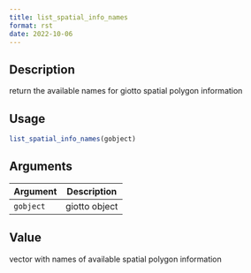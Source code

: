 ```yaml
--- 
title: list_spatial_info_names 
format: rst 
date: 2022-10-06 
--- 
```


## Description

return the available names for giotto spatial polygon information


## Usage

```r
list_spatial_info_names(gobject)
```


## Arguments

Argument      |Description
------------- |----------------
`gobject`     |     giotto object


## Value

vector with names of available spatial polygon information


